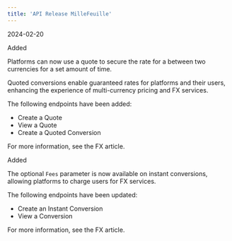 ```yaml
---  
title: 'API Release MilleFeuille'  
---
```



<span class="date">2024-02-20</span>  

<div class="pill pill-green">Added</div>  
  
Platforms can now use a quote to secure the rate for a <Conversion content="conversion" /> between two currencies for a set amount of time.  

Quoted conversions enable guaranteed rates for platforms and their users, enhancing the experience of multi-currency pricing and FX services.  

The following endpoints have been added:  
- Create a Quote  
- View a Quote  
- Create a Quoted Conversion  

For more information, see the FX article.

<div class="pill pill-green">Added</div>  

The optional `Fees` parameter is now available on instant conversions, allowing platforms to charge users for FX services.  

The following endpoints have been updated: 
- Create an Instant Conversion  
- View a Conversion  

For more information, see the FX article. 